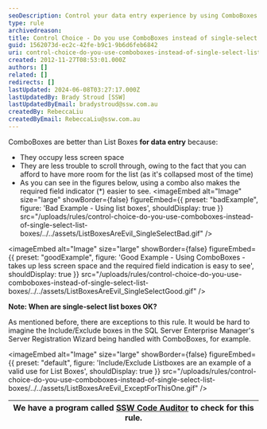 ```yaml
---
seoDescription: Control your data entry experience by using ComboBoxes instead of single-select List Boxes.
type: rule
archivedreason:
title: Control Choice - Do you use ComboBoxes instead of single-select List Boxes?
guid: 1562073d-ec2c-42fe-b9c1-9b6d6feb6842
uri: control-choice-do-you-use-comboboxes-instead-of-single-select-list-boxes
created: 2012-11-27T08:53:01.000Z
authors: []
related: []
redirects: []
lastUpdated: 2024-06-08T03:27:17.000Z
lastUpdatedBy: Brady Stroud [SSW]
lastUpdatedByEmail: bradystroud@ssw.com.au
createdBy: RebeccaLiu
createdByEmail: RebeccaLiu@ssw.com.au
---
```


ComboBoxes are better than List Boxes **for data entry** because:

- They occupy less screen space
- They are less trouble to scroll through, owing to the fact that you can afford to have more room for the list (as it's collapsed most of the time)
- As you can see in the figures below, using a combo also makes the required field indicator (\*) easier to see.
<imageEmbed
  alt="Image"
  size="large"
  showBorder={false}
  figureEmbed={{
    preset: "badExample",
    figure: 'Bad Example - Using list boxes',
    shouldDisplay: true
  }}
  src="/uploads/rules/control-choice-do-you-use-comboboxes-instead-of-single-select-list-boxes/../../assets/ListBoxesAreEvil_SingleSelectBad.gif"
/>

<imageEmbed
  alt="Image"
  size="large"
  showBorder={false}
  figureEmbed={{
    preset: "goodExample",
    figure: 'Good Example - Using ComboBoxes - takes up less screen space and the required field indication is easy to see',
    shouldDisplay: true
  }}
  src="/uploads/rules/control-choice-do-you-use-comboboxes-instead-of-single-select-list-boxes/../../assets/ListBoxesAreEvil_SingleSelectGood.gif"
/>

**Note: When are single-select list boxes OK?**

As mentioned before, there are exceptions to this rule. It would be hard to imagine the Include/Exclude boxes in the SQL Server Enterprise Manager's Server Registration Wizard being handled with ComboBoxes, for example.


<imageEmbed
  alt="Image"
  size="large"
  showBorder={false}
  figureEmbed={{
    preset: "default",
    figure: 'Include/Exclude Listboxes are an example of a valid use for List Boxes',
    shouldDisplay: true
  }}
  src="/uploads/rules/control-choice-do-you-use-comboboxes-instead-of-single-select-list-boxes/../../assets/ListBoxesAreEvil_ExceptForThisOne.gif"
/>

| We have a program called [SSW Code Auditor](http://www.ssw.com.au/ssw/CodeAuditor/) to check for this rule. |
| ----------------------------------------------------------------------------------------------------------- |
